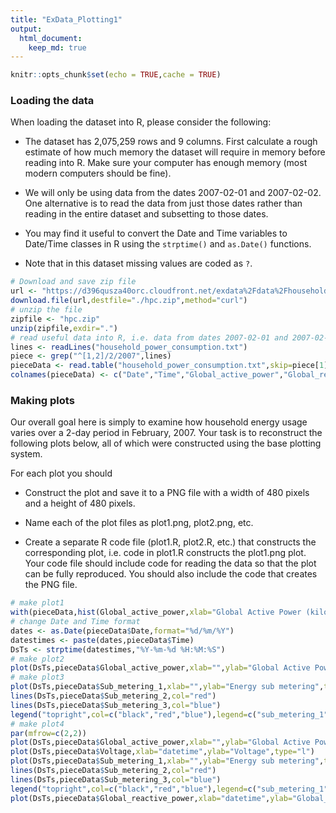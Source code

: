 ```yaml
---
title: "ExData_Plotting1"
output: 
  html_document:
    keep_md: true
---
```

```r
knitr::opts_chunk$set(echo = TRUE,cache = TRUE)
```

### Loading the data
When loading the dataset into R, please consider the following:

* The dataset has 2,075,259 rows and 9 columns. First calculate a rough estimate of how much memory the dataset will require in memory before reading into R. Make sure your computer has enough memory (most modern computers should be fine).

* We will only be using data from the dates 2007-02-01 and 2007-02-02. One alternative is to read the data from just those dates rather than reading in the entire dataset and subsetting to those dates.

* You may find it useful to convert the Date and Time variables to Date/Time classes in R using the `strptime()` and `as.Date()` functions.

* Note that in this dataset missing values are coded as `?`.

```r
# Download and save zip file
url <- "https://d396qusza40orc.cloudfront.net/exdata%2Fdata%2Fhousehold_power_consumption.zip"
download.file(url,destfile="./hpc.zip",method="curl")
# unzip the file
zipfile <- "hpc.zip"
unzip(zipfile,exdir=".")
# read useful data into R, i.e. data from dates 2007-02-01 and 2007-02-02
lines <- readLines("household_power_consumption.txt")
piece <- grep("^[1,2]/2/2007",lines)
pieceData <- read.table("household_power_consumption.txt",skip=piece[1]-1,nrow=length(piece)-1,header=F,na.strings="?",sep=";")
colnames(pieceData) <- c("Date","Time","Global_active_power","Global_reactive_power","Voltage","Global_intensity","Sub_metering_1","Sub_metering_2","Sub_metering_3")
```

### Making plots

Our overall goal here is simply to examine how household energy usage varies over a 2-day period in February, 2007. Your task is to reconstruct the following plots below, all of which were constructed using the base plotting system.

For each plot you should

* Construct the plot and save it to a PNG file with a width of 480 pixels and a height of 480 pixels.

* Name each of the plot files as plot1.png, plot2.png, etc.

* Create a separate R code file (plot1.R, plot2.R, etc.) that constructs the corresponding plot, i.e. code in plot1.R constructs the plot1.png plot. Your code file should include code for reading the data so that the plot can be fully reproduced. You should also include the code that creates the PNG file.

```r
# make plot1
with(pieceData,hist(Global_active_power,xlab="Global Active Power (kilowatts)",main="Global Active Power",col="red"))
# change Date and Time format
dates <- as.Date(pieceData$Date,format="%d/%m/%Y")
datestimes <- paste(dates,pieceData$Time)
DsTs <- strptime(datestimes,"%Y-%m-%d %H:%M:%S")
# make plot2
plot(DsTs,pieceData$Global_active_power,xlab="",ylab="Global Active Power (kilowatts)",type="l")
# make plot3
plot(DsTs,pieceData$Sub_metering_1,xlab="",ylab="Energy sub metering",type="l")
lines(DsTs,pieceData$Sub_metering_2,col="red")
lines(DsTs,pieceData$Sub_metering_3,col="blue")
legend("topright",col=c("black","red","blue"),legend=c("sub_metering_1","Sub_metering_2","Sub_metering_3"),lwd=1)
# make plot4
par(mfrow=c(2,2))
plot(DsTs,pieceData$Global_active_power,xlab="",ylab="Global Active Power",type="l")
plot(DsTs,pieceData$Voltage,xlab="datetime",ylab="Voltage",type="l")
plot(DsTs,pieceData$Sub_metering_1,xlab="",ylab="Energy sub metering",type="l")
lines(DsTs,pieceData$Sub_metering_2,col="red")
lines(DsTs,pieceData$Sub_metering_3,col="blue")
legend("topright",col=c("black","red","blue"),legend=c("sub_metering_1","Sub_metering_2","Sub_metering_3"),lwd=1,bty="n",cex=0.7)
plot(DsTs,pieceData$Global_reactive_power,xlab="datetime",ylab="Global_reactive_power",type="l")
```